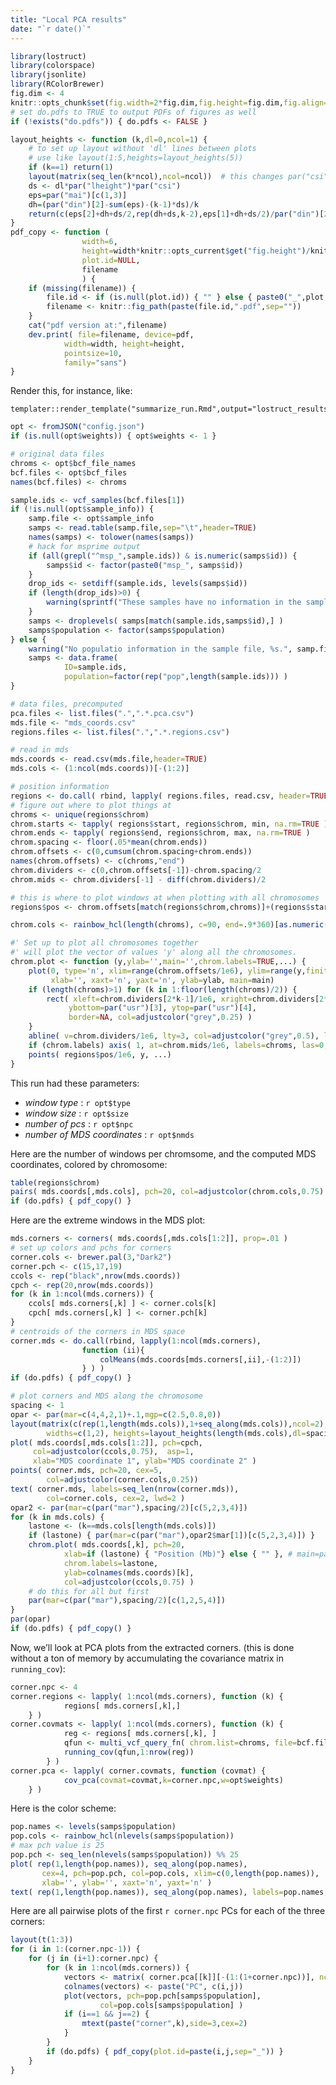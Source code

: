 ```yaml
---
title: "Local PCA results"
date: "`r date()`"
---
```


```r
library(lostruct)
library(colorspace)
library(jsonlite)
library(RColorBrewer)
fig.dim <- 4
knitr::opts_chunk$set(fig.width=2*fig.dim,fig.height=fig.dim,fig.align='center')
# set do.pdfs to TRUE to output PDFs of figures as well
if (!exists("do.pdfs")) { do.pdfs <- FALSE }
```
```r
layout_heights <- function (k,dl=0,ncol=1) {
    # to set up layout without 'dl' lines between plots
    # use like layout(1:5,heights=layout_heights(5))
    if (k==1) return(1)
    layout(matrix(seq_len(k*ncol),ncol=ncol))  # this changes par("csi")
    ds <- dl*par("lheight")*par("csi")
    eps=par("mai")[c(1,3)]
    dh=(par("din")[2]-sum(eps)-(k-1)*ds)/k
    return(c(eps[2]+dh+ds/2,rep(dh+ds,k-2),eps[1]+dh+ds/2)/par("din")[2])
}
pdf_copy <- function (
                width=6,
                height=width*knitr::opts_current$get("fig.height")/knitr::opts_current$get("fig.width"),
                plot.id=NULL,
                filename
                ) {
    if (missing(filename)) {
        file.id <- if (is.null(plot.id)) { "" } else { paste0("_",plot.id) }
        filename <- knitr::fig_path(paste(file.id,".pdf",sep=""))
    }
    cat("pdf version at:",filename)
    dev.print( file=filename, device=pdf, 
            width=width, height=height,
            pointsize=10,
            family="sans")
}
```

Render this, for instance, like:
```
templater::render_template("summarize_run.Rmd",output="lostruct_results/type_snp_size_10000_jobid_324902/run_summary.html",change.rootdir=TRUE)
```

```r
opt <- fromJSON("config.json")
if (is.null(opt$weights)) { opt$weights <- 1 }

# original data files
chroms <- opt$bcf_file_names
bcf.files <- opt$bcf_files
names(bcf.files) <- chroms

sample.ids <- vcf_samples(bcf.files[1])
if (!is.null(opt$sample_info)) {
    samp.file <- opt$sample_info
    samps <- read.table(samp.file,sep="\t",header=TRUE)
    names(samps) <- tolower(names(samps))
    # hack for msprime output
    if (all(grepl("^msp_",sample.ids)) & is.numeric(samps$id)) {
        samps$id <- factor(paste0("msp_", samps$id))
    }
    drop_ids <- setdiff(sample.ids, levels(samps$id))
    if (length(drop_ids)>0) {
        warning(sprintf("These samples have no information in the samples file, %s:\n  %s.", samp.file, paste(drop_ids,collapse=" ")))
    }
    samps <- droplevels( samps[match(sample.ids,samps$id),] )
    samps$population <- factor(samps$population)
} else {
    warning("No populatio information in the sample file, %s.", samp.file)
    samps <- data.frame( 
            ID=sample.ids,
            population=factor(rep("pop",length(sample.ids))) )
}

# data files, precomputed
pca.files <- list.files(".",".*.pca.csv")
mds.file <- "mds_coords.csv"
regions.files <- list.files(".",".*.regions.csv")

# read in mds
mds.coords <- read.csv(mds.file,header=TRUE)
mds.cols <- (1:ncol(mds.coords))[-(1:2)]

# position information
regions <- do.call( rbind, lapply( regions.files, read.csv, header=TRUE ) )
# figure out where to plot things at
chroms <- unique(regions$chrom)
chrom.starts <- tapply( regions$start, regions$chrom, min, na.rm=TRUE )
chrom.ends <- tapply( regions$end, regions$chrom, max, na.rm=TRUE )
chrom.spacing <- floor(.05*mean(chrom.ends))
chrom.offsets <- c(0,cumsum(chrom.spacing+chrom.ends))
names(chrom.offsets) <- c(chroms,"end")
chrom.dividers <- c(0,chrom.offsets[-1])-chrom.spacing/2
chrom.mids <- chrom.dividers[-1] - diff(chrom.dividers)/2

# this is where to plot windows at when plotting with all chromosomes
regions$pos <- chrom.offsets[match(regions$chrom,chroms)]+(regions$start+regions$end)/2

chrom.cols <- rainbow_hcl(length(chroms), c=90, end=.9*360)[as.numeric(regions$chrom)]

#' Set up to plot all chromosomes together
#' will plot the vector of values 'y' along all the chromosomes.
chrom.plot <- function (y,ylab='',main='',chrom.labels=TRUE,...) {
    plot(0, type='n', xlim=range(chrom.offsets/1e6), ylim=range(y,finite=TRUE), 
         xlab='', xaxt='n', yaxt='n', ylab=ylab, main=main)
    if (length(chroms)>1) for (k in 1:floor(length(chroms)/2)) {
        rect( xleft=chrom.dividers[2*k-1]/1e6, xright=chrom.dividers[2*k]/1e6, 
             ybottom=par("usr")[3], ytop=par("usr")[4], 
             border=NA, col=adjustcolor("grey",0.25) )
    }
    abline( v=chrom.dividers/1e6, lty=3, col=adjustcolor("grey",0.5), lwd=2 )
    if (chrom.labels) axis( 1, at=chrom.mids/1e6, labels=chroms, las=0, tick=FALSE )
    points( regions$pos/1e6, y, ...)
}
```

This run had these parameters:

- *window type* : `r opt$type`
- *window size* : `r opt$size`
- *number of pcs* : `r opt$npc`
- *number of MDS coordinates* : `r opt$nmds`

Here are the number of windows per chromsome,
and the computed MDS coordinates, colored by chromosome:
```r
table(regions$chrom)
pairs( mds.coords[,mds.cols], pch=20, col=adjustcolor(chrom.cols,0.75) )
if (do.pdfs) { pdf_copy() }
```

Here are the extreme windows in the MDS plot:
```r
mds.corners <- corners( mds.coords[,mds.cols[1:2]], prop=.01 )
# set up colors and pchs for corners
corner.cols <- brewer.pal(3,"Dark2")
corner.pch <- c(15,17,19)
ccols <- rep("black",nrow(mds.coords))
cpch <- rep(20,nrow(mds.coords))
for (k in 1:ncol(mds.corners)) {
    ccols[ mds.corners[,k] ] <- corner.cols[k]
    cpch[ mds.corners[,k] ] <- corner.pch[k]
}
# centroids of the corners in MDS space
corner.mds <- do.call(rbind, lapply(1:ncol(mds.corners), 
                function (ii){
                    colMeans(mds.coords[mds.corners[,ii],-(1:2)])
                } ) )
if (do.pdfs) { pdf_copy() }
```
```r
# plot corners and MDS along the chromosome
spacing <- 1
opar <- par(mar=c(4,4,2,1)+.1,mgp=c(2.5,0.8,0))
layout(matrix(c(rep(1,length(mds.cols)),1+seq_along(mds.cols)),ncol=2),
        widths=c(1,2), heights=layout_heights(length(mds.cols),dl=spacing,ncol=2))
plot( mds.coords[,mds.cols[1:2]], pch=cpch, 
     col=adjustcolor(ccols,0.75),  asp=1,
     xlab="MDS coordinate 1", ylab="MDS coordinate 2" )
points( corner.mds, pch=20, cex=5,
        col=adjustcolor(corner.cols,0.25))
text( corner.mds, labels=seq_len(nrow(corner.mds)), 
        col=corner.cols, cex=2, lwd=2 )
opar2 <- par(mar=c(par("mar"),spacing/2)[c(5,2,3,4)])
for (k in mds.cols) {
    lastone <- (k==mds.cols[length(mds.cols)])
    if (lastone) { par(mar=c(par("mar"),opar2$mar[1])[c(5,2,3,4)]) }
    chrom.plot( mds.coords[,k], pch=20, 
            xlab=if (lastone) { "Position (Mb)"} else { "" }, # main=paste("MDS coordinate",match(k,mds.cols)),
            chrom.labels=lastone,
            ylab=colnames(mds.coords)[k],
            col=adjustcolor(ccols,0.75) )
    # do this for all but first
    par(mar=c(par("mar"),spacing/2)[c(1,2,5,4)])
}
par(opar)
if (do.pdfs) { pdf_copy() }
```


Now, we'll look at PCA plots from the extracted corners.
(this is done without a ton of memory by accumulating the covariance matrix in `running_cov`):
```r
corner.npc <- 4
corner.regions <- lapply( 1:ncol(mds.corners), function (k) {
            regions[ mds.corners[,k],]
    } )
corner.covmats <- lapply( 1:ncol(mds.corners), function (k) {
            reg <- regions[ mds.corners[,k], ]
            qfun <- multi_vcf_query_fn( chrom.list=chroms, file=bcf.files, regions=reg )
            running_cov(qfun,1:nrow(reg))
        } )
corner.pca <- lapply( corner.covmats, function (covmat) {
            cov_pca(covmat=covmat,k=corner.npc,w=opt$weights)
    } )
```

Here is the color scheme:
```r
pop.names <- levels(samps$population)
pop.cols <- rainbow_hcl(nlevels(samps$population))
# max pch value is 25
pop.pch <- seq_len(nlevels(samps$population)) %% 25
plot( rep(1,length(pop.names)), seq_along(pop.names), 
       cex=4, pch=pop.pch, col=pop.cols, xlim=c(0,length(pop.names)),
       xlab='', ylab='', xaxt='n', yaxt='n' )
text( rep(1,length(pop.names)), seq_along(pop.names), labels=pop.names, pos=4 )
```


Here are all pairwise plots of the first `r corner.npc` PCs for each of the three corners:
```r
layout(t(1:3))
for (i in 1:(corner.npc-1)) {
    for (j in (i+1):corner.npc) {
        for (k in 1:ncol(mds.corners)) {
            vectors <- matrix( corner.pca[[k]][-(1:(1+corner.npc))], ncol=corner.npc )[,c(i,j)]
            colnames(vectors) <- paste("PC", c(i,j))
            plot(vectors, pch=pop.pch[samps$population], 
                    col=pop.cols[samps$population] )
            if (i==1 && j==2) {
                mtext(paste("corner",k),side=3,cex=2)
            }
        }
        if (do.pdfs) { pdf_copy(plot.id=paste(i,j,sep="_")) }
    }
}
```


